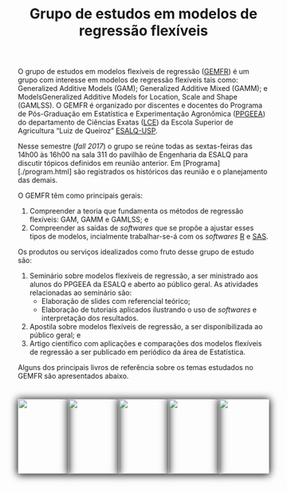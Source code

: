 % Grupo de estudos em modelos de regressão flexíveis

O grupo de estudos em modelos flexíveis de regressão ([GEMFR][gemfr]) é
um grupo com interesse em modelos de regressão flexíveis tais como:
Generalized Additive Models (GAM); Generalized Additive Mixed (GAMM); e
ModelsGeneralized Additive Models for Location, Scale and Shape
(GAMLSS). O GEMFR é organizado por discentes e docentes do Programa de
Pós-Graduação em Estatística e Experimentação Agronômica
([PPGEEA][ppgeea]) do departamento de Ciências Exatas ([LCE][lce]) da
Escola Superior de Agricultura “Luiz de Queiroz” [ESALQ-USP][esalq].

Nesse semestre (_fall 2017_) o grupo se reúne todas as sextas-feiras das
14h00 às 16h00 na sala 311 do pavilhão de Engenharia da ESALQ para
discutir tópicos definidos em reunião anterior. Em
[Programa][./program.html] são registrados os históricos das reunião e o
planejamento das demais.

O GEMFR têm como principais gerais:

1. Compreender a teoria que fundamenta os métodos de regressão
   flexíveis: GAM, GAMM e GAMLSS; e
2. Compreender as saídas de _softwares_ que se propõe a ajustar esses
   tipos de modelos, incialmente trabalhar-se-á com os _softwares_
   [R][r] e [SAS][sas].

Os produtos ou serviços idealizados como fruto desse grupo de estudo
são:

1. Seminário sobre modelos flexíveis de regressão, a ser ministrado aos
   alunos do PPGEEA da ESALQ e aberto ao público geral. As atividades
   relacionadas ao seminário são:
    * Elaboração de slides com referencial teórico;
    * Elaboração de tutoriais aplicados ilustrando o uso de _softwares_
      e interpretação dos resultados.
2. Apostila sobre modelos flexíveis de regressão, a ser disponibilizada
   ao público geral; e
3. Artigo científico com aplicações e comparações dos modelos flexíveis
   de regressão a ser publicado em periódico da área de Estatística.

Alguns dos principais livros de referência sobre os temas estudados no
GEMFR são apresentados abaixo.

<style>
.myref {
    width: 20%;
    float: left;
    text-align: center;
    margin-top: 10px;
    display: inline;
}
.myref > p > a > img {
    box-shadow: 0px 1px 15px 1px black;
}
</style>

<div class="myref">
  <a href="http://staff.pubhealth.ku.dk/~pd/ISwR.html" target="_blank">
    <img src="./images/book-deboor1978.png" width=150px>
  </a>
</div>

<div class="myref">
  <a href="http://www.springer.com/la/book/9780387759357" target="_blank">
    <img src="./images/book-hastie1990.png" width=150px>
  </a>
</div>

<div class="myref">
  <a href="https://www.nostarch.com/artofr.htm" target="_blank">
    <img src="./images/book-gu2002.png" width=150px>
  </a>
</div>

<div class="myref">
  <a href="http://www.leg.ufpr.br/~paulojus/embrapa/Rembrapa/Rembrapa.pdf" target="_blank">
    <img src="./images/book-wood2006.png" width=150px>
  </a>
</div>

<div class="myref">
  <a href="http://www.lepem.ufc.br/jaa/RparaCS.php" target="_blank">
    <img src="./images/book-wang2011.png" width=150px>
  </a>
</div>
<div style="display: -webkit-inline-box;">
</div>


```r

cat(paste0(
    "<div id='update-message'>",
    format(Sys.time(),
           format = "Atualizado em %d de %B de %Y."),
    "</div>"),
    sep = "\n")

```

<!--------------------------------------------- -->
<!-- links -->
[gemfr]: https://jreduardo.github.io/grupo-esalq/
[ppgeea]: http://www.esalq.usp.br/pg/programas/estatistica/
[lce]: http://www.lce.esalq.usp.br/
[esalq]: http://www.esalq.usp.br/
[r]: https://www.r-project.org/
[sas]: https://www.sas.com
